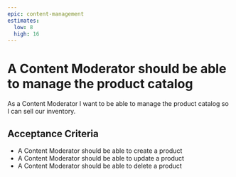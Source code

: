 ```yaml
---
epic: content-management
estimates:
  low: 8
  high: 16
---
```


# A Content Moderator should be able to manage the product catalog

As a Content Moderator I want to be able to manage the product catalog so I can sell our inventory.

## Acceptance Criteria

- A Content Moderator should be able to create a product
- A Content Moderator should be able to update a product
- A Content Moderator should be able to delete a product
